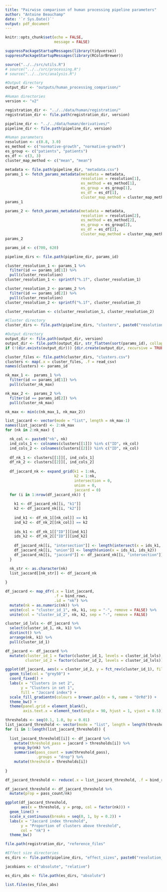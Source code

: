 ```yaml
---
title: "Pairwise comparison of human processing pipeline parameters"
author: "Antoine Beauchamp"
date: '`r Sys.Date()`'
output: pdf_document
---
```


```r
knitr::opts_chunk$set(echo = FALSE,
                      message = FALSE)
```

```r
suppressPackageStartupMessages(library(tidyverse))
suppressPackageStartupMessages(library(RColorBrewer))
```

```r
source("../../src/utils.R")
# source("../../src/processing.R")
# source("../../src/analysis.R")
```

```r
#Output directory
output_dir <- "outputs/human_processing_comparison/"

#Human directories
version <- "v2"

registration_dir <- "../../data/human/registration/"
registration_dir <- file.path(registration_dir, version)

pipeline_dir <- "../../data/human/derivatives/"
pipeline_dir <- file.path(pipeline_dir, version)

#Human parameters
resolution <- c(0.8, 3.0)
es_method <- c("normative-growth", "normative-growth")
es_group <- c("patients", "patients")
es_df <- c(3, 3)
cluster_map_method <- c("mean", "mean")

metadata <- file.path(pipeline_dir, "metadata.csv")
params_1 <- fetch_params_metadata(metadata = metadata,
                                  resolution = resolution[1],
                                  es_method = es_method[1],
                                  es_group = es_group[1],
                                  es_df = es_df[1],
                                  cluster_map_method = cluster_map_method[1])
params_1
```

```r
params_2 <- fetch_params_metadata(metadata = metadata,
                                  resolution = resolution[2],
                                  es_method = es_method[2],
                                  es_group = es_group[2],
                                  es_df = es_df[2],
                                  cluster_map_method = cluster_map_method[2])
params_2
```

```r
params_id <- c(700, 620)

pipeline_dirs <- file.path(pipeline_dir, params_id)

cluster_resolution_1 <- params_1 %>% 
  filter(id == params_id[1]) %>% 
  pull(cluster_resolution)
cluster_resolution_1 <- sprintf("%.1f", cluster_resolution_1)

cluster_resolution_2 <- params_2 %>% 
  filter(id == params_id[2]) %>% 
  pull(cluster_resolution)
cluster_resolution_2 <- sprintf("%.1f", cluster_resolution_2)

cluster_resolution <- c(cluster_resolution_1, cluster_resolution_2)

#Cluster directory
cluster_dirs <- file.path(pipeline_dirs, "clusters", paste0("resolution_", cluster_resolution))

#Output directory
output_dir <- file.path(output_dir, version)
output_dir <- file.path(output_dir, str_flatten(sort(params_id), collapse = "-"))
if (!(dir.exists(output_dir))) {dir.create(output_dir, recursive = TRUE)}
```

```r
cluster_files <- file.path(cluster_dirs, "clusters.csv")
clusters <- map(.x = cluster_files, .f = read_csv)
names(clusters) <- params_id
```

```r
nk_max_1 <-  params_1 %>% 
  filter(id == params_id[1]) %>% 
  pull(cluster_nk_max)

nk_max_2 <-  params_2 %>% 
  filter(id == params_id[2]) %>% 
  pull(cluster_nk_max)

nk_max <- min(c(nk_max_1, nk_max_2))

list_jaccard <- vector(mode = "list", length = nk_max-1)
names(list_jaccard) <- 2:nk_max
for (nk in 2:nk_max) {

  nk_col <- paste0("nk", nk)
  ind_cols_1 <- colnames(clusters[[1]]) %in% c("ID", nk_col)
  ind_cols_2 <- colnames(clusters[[2]]) %in% c("ID", nk_col)
  
  df_nk_1 <- clusters[[1]][, ind_cols_1]
  df_nk_2 <- clusters[[2]][, ind_cols_2]
  
  df_jaccard_nk <- expand_grid(k1 = 1:nk,
                               k2 = 1:nk,
                               intersection = 0,
                               union = 0,
                               jaccard = 0)
  for (i in 1:nrow(df_jaccard_nk)) {
    
    k1 <- df_jaccard_nk[[i, "k1"]]
    k2 <- df_jaccard_nk[[i, "k2"]]
    
    ind_k1 <- df_nk_1[[nk_col]] == k1
    ind_k2 <- df_nk_2[[nk_col]] == k2
    
    ids_k1 <- df_nk_1[["ID"]][ind_k1]
    ids_k2 <- df_nk_2[["ID"]][ind_k2]
    
    df_jaccard_nk[[i, "intersection"]] <- length(intersect(x = ids_k1, ids_k2))
    df_jaccard_nk[[i, "union"]] <- length(union(x = ids_k1, ids_k2))
    df_jaccard_nk[[i, "jaccard"]] <- df_jaccard_nk[[i, "intersection"]]/df_jaccard_nk[[i, "union"]]
  }

  nk_str <- as.character(nk)
  list_jaccard[[nk_str]] <- df_jaccard_nk
  
}

df_jaccard <- map_dfr(.x = list_jaccard, 
                      .f = bind_rows, 
                      .id = "nk") %>% 
  mutate(nk = as.numeric(nk)) %>% 
  unite(col = "cluster_id_1", nk, k1, sep = "-", remove = FALSE) %>% 
  unite(col = "cluster_id_2", nk, k2, sep = "-", remove = FALSE) 
```

```r
cluster_id_lvls <- df_jaccard %>% 
  select(cluster_id_1, nk, k1) %>% 
  distinct() %>% 
  arrange(nk, k1) %>% 
  pull(cluster_id_1)

df_jaccard <- df_jaccard %>% 
  mutate(cluster_id_1 = factor(cluster_id_1, levels = cluster_id_lvls),
         cluster_id_2 = factor(cluster_id_2, levels = cluster_id_lvls))

ggplot(df_jaccard, aes(x = cluster_id_2, y = fct_rev(cluster_id_1), fill = jaccard)) + 
  geom_tile(col = "grey50") + 
  coord_fixed() + 
  labs(x = "Clusters in set 2",
       y = "Clusters in set 1",
       fill = "Jaccard index") + 
  scale_fill_gradientn(colours = brewer.pal(n = 9, name = "OrRd")) + 
  theme_bw() + 
  theme(panel.grid = element_blank(),
        axis.text.x = element_text(angle = 90, hjust = 1, vjust = 0.5))  
```

```r
thresholds <- seq(0.1, 1.0, by = 0.01)
list_jaccard_threshold <- vector(mode = "list", length = length(thresholds))
for (i in 1:length(list_jaccard_threshold)) {
  
  list_jaccard_threshold[[i]] <- df_jaccard %>% 
    mutate(threshold_pass = jaccard > thresholds[i]) %>% 
    group_by(nk) %>% 
    summarise(pass_count = sum(threshold_pass),
              .groups = "drop") %>% 
    mutate(threshold = thresholds[i])
  
}

df_jaccard_threshold <- reduce(.x = list_jaccard_threshold, .f = bind_rows)

df_jaccard_threshold <- df_jaccard_threshold %>% 
  mutate(prop = pass_count/nk)

ggplot(df_jaccard_threshold,
       aes(x = threshold, y = prop, col = factor(nk))) +
  geom_line() + 
  scale_x_continuous(breaks = seq(0, 1, by = 0.2)) + 
  labs(x = "Jaccard index threshold",
       y = "Proportion of clusters above threshold",
       col = "nk") +
  theme_bw()
```

```r
file.path(registration_dir, "reference_files"
```


```r
#Effect size directories
es_dirs <- file.path(pipeline_dirs, "effect_sizes", paste0("resolution_", cluster_resolution))

jacobians <- c("absolute", "relative")

es_dirs_abs <- file.path(es_dirs, "absolute")

list.files(es_files_abs)
```